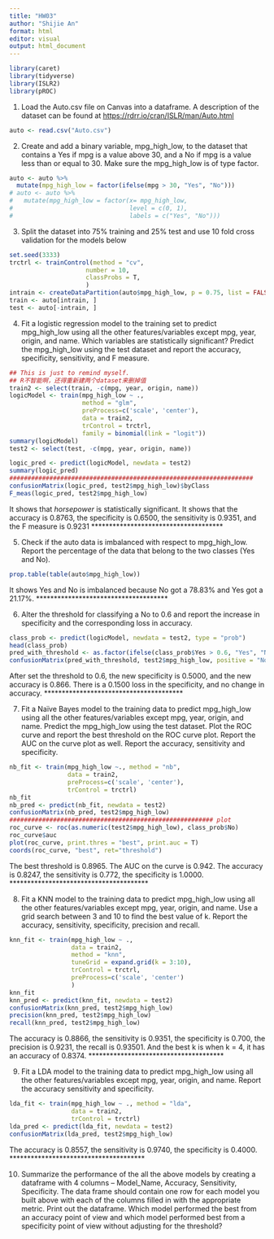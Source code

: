 ```yaml
---
title: "HW03"
author: "Shijie An"
format: html
editor: visual
output: html_document
---
```


```r
library(caret)
library(tidyverse)
library(ISLR2)
library(pROC)
```

1.  Load the Auto.csv file on Canvas into a dataframe. A description of the dataset can be found at [[https://rdrr.io/cran/ISLR/man/Auto.html]{.underline}](https://rdrr.io/cran/ISLR/man/Auto.html)

```r
auto <- read.csv("Auto.csv")
```

2.  Create and add a binary variable, mpg_high_low, to the dataset that contains a Yes if mpg is a value above 30, and a No if mpg is a value less than or equal to 30. Make sure the mpg_high_low is of type factor.

```r
auto <- auto %>%
  mutate(mpg_high_low = factor(ifelse(mpg > 30, "Yes", "No")))
# auto <- auto %>%
#   mutate(mpg_high_low = factor(x= mpg_high_low, 
#                                level = c(0, 1), 
#                                labels = c("Yes", "No")))
```

3.  Split the dataset into 75% training and 25% test and use 10 fold cross validation for the models below

```r
set.seed(3333)
trctrl <- trainControl(method = "cv",
                     number = 10,
                     classProbs = T,
                     )
intrain <- createDataPartition(auto$mpg_high_low, p = 0.75, list = FALSE)
train <- auto[intrain, ]
test <- auto[-intrain, ]

```

4.  Fit a logistic regression model to the training set to predict mpg_high_low using all the other features/variables except mpg, year, origin, and name. Which variables are statistically significant? Predict the mpg_high_low using the test dataset and report the accuracy, specificity, sensitivity, and F measure.

```r
## This is just to remind myself. 
## R不智能啊，还得重新建两个dataset来删掉值
train2 <- select(train, -c(mpg, year, origin, name))
logicModel <- train(mpg_high_low ~ .,
                    method = "glm", 
                    preProcess=c('scale', 'center'),
                    data = train2, 
                    trControl = trctrl, 
                    family = binomial(link = "logit"))
summary(logicModel)
test2 <- select(test, -c(mpg, year, origin, name))

logic_pred <- predict(logicModel, newdata = test2)
summary(logic_pred)
###################################################################
confusionMatrix(logic_pred, test2$mpg_high_low)$byClass
F_meas(logic_pred, test2$mpg_high_low)
```

It shows that *horsepower* is statistically significant. 
It shows that the accuracy is 0.8763, the specificity is 0.6500, the sensitivity is 0.9351, and the F measure is 0.9231
*************************************

5.  Check if the auto data is imbalanced with respect to mpg_high_low. Report the percentage of the data that belong to the two classes (Yes and No).

```r
prop.table(table(auto$mpg_high_low))

```

It shows Yes and No is imbalanced because No got a 78.83% and Yes got a 21.17%.
*************************************

6.  Alter the threshold for classifying a No to 0.6 and report the increase in specificity and the corresponding loss in accuracy.

```r
class_prob <- predict(logicModel, newdata = test2, type = "prob")
head(class_prob)
pred_with_threshold <- as.factor(ifelse(class_prob$Yes > 0.6, "Yes", "No"))
confusionMatrix(pred_with_threshold, test2$mpg_high_low, positive = "No")
```
After set the threshold to 0.6, the new specificity is 0.5000, and the new accuracy is 0.866. There is a 0.1500 loss in the specificity, and no change in accuracy. 
***************************************

7.  Fit a Naïve Bayes model to the training data to predict mpg_high_low using all the other features/variables except mpg, year, origin, and name. Predict the mpg_high_low using the test dataset. Plot the ROC curve and report the best threshold on the ROC curve plot. Report the AUC on the curve plot as well. Report the accuracy, sensitivity and specificity.

```r
nb_fit <- train(mpg_high_low ~., method = "nb", 
                data = train2,
                preProcess=c('scale', 'center'), 
                trControl = trctrl)
nb_fit
nb_pred <- predict(nb_fit, newdata = test2)
confusionMatrix(nb_pred, test2$mpg_high_low)
######################################################## plot
roc_curve <- roc(as.numeric(test2$mpg_high_low), class_prob$No)
roc_curve$auc
plot(roc_curve, print.thres = "best", print.auc = T)
coords(roc_curve, "best", ret="threshold")
```
The best threshold is 0.8965. The AUC on the curve is 0.942. The accuracy is 0.8247, the sensitivity is 0.772, the specificity is 1.0000. 
***************************************

8.  Fit a KNN model to the training data to predict mpg_high_low using all the other features/variables except mpg, year, origin, and name. Use a grid search between 3 and 10 to find the best value of k. Report the accuracy, sensitivity, specificity, precision and recall.

```r
knn_fit <- train(mpg_high_low ~ ., 
                 data = train2, 
                 method = "knn", 
                 tuneGrid = expand.grid(k = 3:10),
                 trControl = trctrl, 
                 preProcess=c('scale', 'center')
                 )
knn_fit
knn_pred <- predict(knn_fit, newdata = test2)
confusionMatrix(knn_pred, test2$mpg_high_low)
precision(knn_pred, test2$mpg_high_low)
recall(knn_pred, test2$mpg_high_low)
```
The accuracy is 0.8866, the sensitivity is 0.9351, the specificity is 0.700, the precision is 0.9231, the recall is 0.93501. And the best k is when k = 4, it has an accuracy of 0.8374. 
**************************************

9.  Fit a LDA model to the training data to predict mpg_high_low using all the other features/variables except mpg, year, origin, and name. Report the accuracy sensitivity and specificity.

```r
lda_fit <- train(mpg_high_low ~ ., method = "lda",
                 data = train2, 
                 trControl = trctrl)
lda_pred <- predict(lda_fit, newdata = test2)
confusionMatrix(lda_pred, test2$mpg_high_low)
```

The accuracy is 0.8557, the sensitivity is 0.9740, the specificity is 0.4000. 
**************************************

10. Summarize the performance of the all the above models by creating a dataframe with 4 columns -- Model_Name, Accuracy, Sensitivity, Specificity. The data frame should contain one row for each model you built above with each of the columns filled in with the appropriate metric. Print out the dataframe. Which model performed the best from an accuracy point of view and which model performed best from a specificity point of view without adjusting for the threshold?

```r

```
